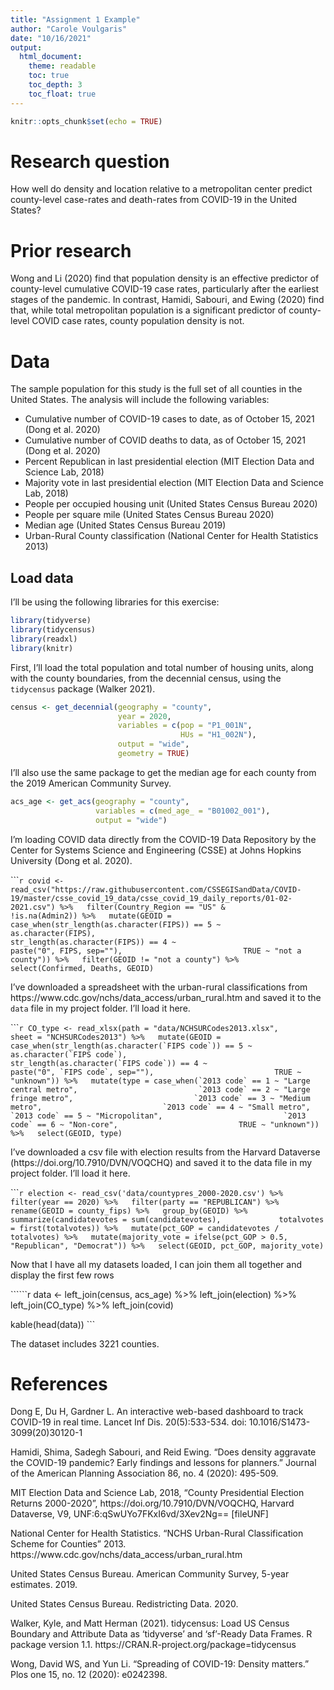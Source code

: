 ```yaml
---
title: "Assignment 1 Example"
author: "Carole Voulgaris"
date: "10/16/2021"
output: 
  html_document:
    theme: readable
    toc: true
    toc_depth: 3
    toc_float: true
---
```


```r
knitr::opts_chunk$set(echo = TRUE)
```

# Research question

How well do density and location relative to a metropolitan center predict county-level case-rates and death-rates from COVID-19 in the United States?

# Prior research

Wong and Li (2020) find that population density is an effective predictor of county-level cumulative COVID-19 case rates, particularly after the earliest stages of the pandemic. In contrast, Hamidi, Sabouri, and Ewing (2020) find that, while total metropolitan population is a significant predictor of county-level COVID case rates, county population density is not.

# Data

The sample population for this study is the full set of all counties in the United States. The analysis will include the following variables:

* Cumulative number of COVID-19 cases to date, as of October 15, 2021 (Dong et al. 2020)
* Cumulative number of COVID deaths to data, as of October 15, 2021 (Dong et al. 2020)
* Percent Republican in last presidential election (MIT Election Data and Science Lab, 2018)
* Majority vote in last presidential election  (MIT Election Data and Science Lab, 2018)
* People per occupied housing unit (United States Census Bureau 2020)
* People per square mile (United States Census Bureau 2020)
* Median age (United States Census Bureau 2019)
* Urban-Rural County classification (National Center for Health Statistics 2013)

## Load data

I'll be using the following libraries for this exercise:

```r
library(tidyverse)
library(tidycensus)
library(readxl)
library(knitr)
```

First, I'll load the total population and total number of housing units, along with the county boundaries, from the decennial census, using the `tidycensus` package (Walker 2021).

```r
census <- get_decennial(geography = "county", 
                        year = 2020,
                        variables = c(pop = "P1_001N",
                                      HUs = "H1_002N"),
                        output = "wide",
                        geometry = TRUE)
```

I'll also use the same package to get the median age for each county from the 2019 American Community Survey.

```r
acs_age <- get_acs(geography = "county", 
                   variables = c(med_age_ = "B01002_001"), 
                   output = "wide")
```

I'm loading COVID data directly from the COVID-19 Data Repository by the Center for Systems Science and Engineering (CSSE) at Johns Hopkins University (Dong et al. 2020).

``````r
covid <- read_csv("https://raw.githubusercontent.com/CSSEGISandData/COVID-19/master/csse_covid_19_data/csse_covid_19_daily_reports/01-02-2021.csv") %>%
  filter(Country_Region == "US" &
           !is.na(Admin2)) %>%
  mutate(GEOID = case_when(str_length(as.character(FIPS)) == 5 ~ 
                            as.character(FIPS),
                          str_length(as.character(FIPS)) == 4 ~
                            paste("0", FIPS, sep=""),
                          TRUE ~ "not a county")) %>%
  filter(GEOID != "not a county") %>%
  select(Confirmed, Deaths, GEOID)
```

I've downloaded a spreadsheet with the urban-rural classifications from https://www.cdc.gov/nchs/data_access/urban_rural.htm and saved it to the `data` file in my project folder. I'll load it here.

``````r
CO_type <- read_xlsx(path = "data/NCHSURCodes2013.xlsx", 
                      sheet = "NCHSURCodes2013") %>%
  mutate(GEOID = case_when(str_length(as.character(`FIPS code`)) == 5 ~ 
                            as.character(`FIPS code`),
                          str_length(as.character(`FIPS code`)) == 4 ~
                            paste("0", `FIPS code`, sep=""),
                          TRUE ~ "unknown")) %>%
  mutate(type = case_when(`2013 code` == 1 ~ "Large central metro",
                          `2013 code` == 2 ~ "Large fringe metro",
                          `2013 code` == 3 ~ "Medium metro",
                          `2013 code` == 4 ~ "Small metro",
                          `2013 code` == 5 ~ "Micropolitan",
                          `2013 code` == 6 ~ "Non-core",
                          TRUE ~ "unknown")) %>%
  select(GEOID, type)
```

I've downloaded a csv file with election results from the Harvard Dataverse (https://doi.org/10.7910/DVN/VOQCHQ) and saved it to the data file in my project folder. I'll load it here.

``````r
election <- read_csv('data/countypres_2000-2020.csv') %>%
  filter(year == 2020) %>%
  filter(party == "REPUBLICAN") %>%
  rename(GEOID = county_fips) %>%
  group_by(GEOID) %>%
  summarize(candidatevotes = sum(candidatevotes),
            totalvotes = first(totalvotes)) %>%
  mutate(pct_GOP = candidatevotes / totalvotes) %>%
  mutate(majority_vote = ifelse(pct_GOP > 0.5, "Republican", "Democrat")) %>%
  select(GEOID, pct_GOP, majority_vote)
```

Now that I have all my datasets loaded, I can join them all together and display the first few rows

``````r
data <- left_join(census, acs_age) %>% 
  left_join(election) %>%
  left_join(CO_type) %>%
  left_join(covid)

kable(head(data))
```

The dataset includes 3221 counties.

# References

Dong E, Du H, Gardner L. An interactive web-based dashboard to track COVID-19 in real time. Lancet Inf Dis. 20(5):533-534. doi: 10.1016/S1473-3099(20)30120-1

Hamidi, Shima, Sadegh Sabouri, and Reid Ewing. "Does density aggravate the COVID-19 pandemic? Early findings and lessons for planners." Journal of the American Planning Association 86, no. 4 (2020): 495-509.

MIT Election Data and Science Lab, 2018, "County Presidential Election Returns 2000-2020", https://doi.org/10.7910/DVN/VOQCHQ, Harvard Dataverse, V9, UNF:6:qSwUYo7FKxI6vd/3Xev2Ng== [fileUNF]

National Center for Health Statistics. "NCHS Urban-Rural Classification Scheme for Counties" 2013. https://www.cdc.gov/nchs/data_access/urban_rural.htm

United States Census Bureau. American Community Survey, 5-year estimates. 2019.

United States Census Bureau. Redistricting Data. 2020.

Walker, Kyle, and Matt Herman (2021). tidycensus: Load US Census Boundary and Attribute Data as 'tidyverse' and 'sf'-Ready Data Frames. R package version 1.1. https://CRAN.R-project.org/package=tidycensus

Wong, David WS, and Yun Li. "Spreading of COVID-19: Density matters." Plos one 15, no. 12 (2020): e0242398.

